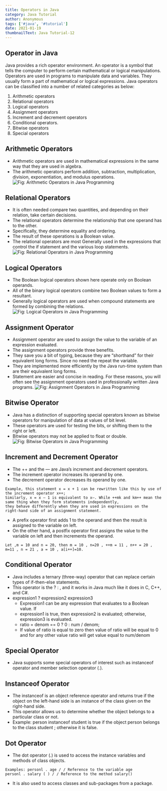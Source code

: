 ```yaml
---
title: Operators in Java
category: Java Tutorial
author: Anonymous
tags: ['#java', '#tutorial']
date: 2021-01-19
thumbnailText: Java Tutorial-12
---
```

## Operator in Java
Java provides a rich operator environment. An operator is a symbol that tells the computer to perform certain mathematical or logical manipulations. Operators are used in programs to manipulate data and variables. They usually form a part of mathematical or logical expressions. Java operators can be classified into a number of related categories as below:

1. Arithmetic operators
2. Relational operators
3. Logical operators
4. Assignment operators
5. Increment and decrement operators
6. Conditional operators.
7. Bitwise operators
8. Special operators

## Arithmetic Operators
- Arithmetic operators are used in mathematical expressions in the same way that they are used in algebra.
- The arithmetic operators perform addition, subtraction, multiplication, division, exponentiation, and modulus operations.
![Fig: Arithmetic Operators in Java Programming](../../assets/javaPic/op-1.png)

## Relational Operators
- It is often needed compare two quantities, and depending on their relation, take certain decisions.
- The relational operators determine the relationship that one operand has to the other.
- Specifically, they determine equality and ordering.
- The result of these operations is a Boolean value.
- The relational operators are most Generally used in the expressions that control the if statement and the various loop statements.
![Fig: Relational Operators in Java Programming](../../assets/javaPic/op-2.png)

## Logical Operators
- The Boolean logical operators shown here operate only on Boolean operands.
- All of the binary logical operators combine two Boolean values to form a resultant.
- Generally logical operators are used when compound statements are formed by combining the relations.
![Fig: Logical Operators in Java Programming](../../assets/javaPic/op-3.png)

## Assignment Operator
- Assignment operator are used to assign the value to the variable of an expression evaluated.
- The assignment operators provide three benefits.
- They save you a bit of typing, because they are “shorthand” for their equivalent long forms. Since no need the repeat the variable.
- They are implemented more efficiently by the Java run-time system than are their equivalent long forms.
- Statement are easier and concise in reading. For these reasons, you will often see the assignment operators used in professionally written Java programs.
![Fig: Assignment Operators in Java Programming](../../assets/javaPic/op-4.png)

## Bitwise Operator
- Java has a distinction of supporting special operators known as bitwise operators for manipulation of data at values of bit level.
- These operators are used for testing the bits, or shifting them to the right or left.
- Bitwise operators may not be applied to float or double.
![Fig: Bitwise Operators in Java Programming](../../assets/javaPic/op-5.png)

## Increment and Decrement Operator
- The ++ and the — are Java’s increment and decrement operators.
- The increment operator increases its operand by one.
- The decrement operator decreases its operand by one.
~~~
Example, this statement x = x + 1 can be rewritten like this by use of the increment operator x++;
Similarly, x = x – 1 is equivalent to x–. While ++mk and km++ mean the same thing when they form statements independently,
they behave differently when they are used in expressions on the right-hand side of an assignment statement.
~~~
- A prefix operator first adds 1 to the operand and then the result is assigned to the variable on left.
- On the other hand, a postfix operator first assigns the value to the variable on left and then increments the operand.
~~~
Let ,m = 10 and n = 20, then m = 10 , n=20 , ++m = 11 , n++ = 20 , m=11 , n = 21 , a = 10 , a[i++]=10.
~~~
## Conditional Operator
- Java includes a ternary (three-way) operator that can replace certain types of if-then-else statements.
- This operator is the ? : , and it works in Java much like it does in C, C++, and C#.
- expression1 ? expression2 expression3
   - Expression1 can be any expression that evaluates to a Boolean value. If
   - expression1 is true, then expression2 is evaluated; otherwise, expression3 is evaluated.
   - ratio = denom == 0 ? 0 : num / denom;
   - If value of ratio is equal to zero then value of ratio will be equal to 0 and for any other value ratio will get value equal to num/denom

## Special Operator
- Java supports some special operators of interest such as instanceof operator and member selection operator (.).

## Instanceof Operator
- The instanceof is an object reference operator and returns true if the object on the left-hand side is an instance of the class given on the right-hand side.
- This operator allows us to determine whether the object belongs to a particular class or not.
- Example: person instanceof student is true if the object person belongs to the class student ; otherwise it is false.

## Dot Operator
- The dot operator (.) is used to access the instance variables and methods of class objects.
~~~
Examples: personl . age / / Reference to the variable age
personl . salary ( ) / / Reference to the method salary()
~~~
- It is also used to access classes and sub-packages from a package.
